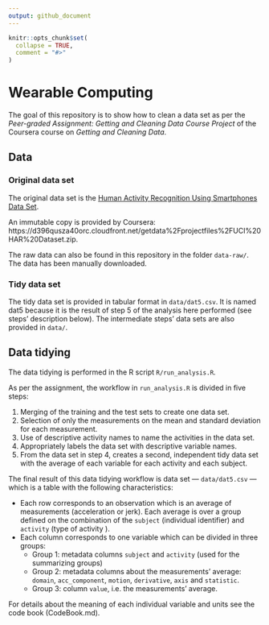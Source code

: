 ```yaml
---
output: github_document
---
```


<!-- README.md is generated from README.Rmd. Please edit that file -->

```r
knitr::opts_chunk$set(
  collapse = TRUE,
  comment = "#>"
)
```

# Wearable Computing

The goal of this repository is to show how to clean a data set as per the
*Peer-graded Assignment: Getting and Cleaning Data Course Project* of the
Coursera course on *Getting and Cleaning Data*.

## Data

### Original data set

The original data set is the [Human Activity Recognition Using Smartphones Data
Set](https://archive.ics.uci.edu/ml/datasets/Human+Activity+Recognition+Using+Smartphones).

An immutable copy is provided by Coursera: https://d396qusza40orc.cloudfront.net/getdata%2Fprojectfiles%2FUCI%20HAR%20Dataset.zip.

The raw data can also be found in this repository in the folder `data-raw/`. The data has been manually downloaded.

### Tidy data set

The tidy data set is provided in tabular format in `data/dat5.csv`. It is named
dat5 because it is the result of step 5 of the analysis here performed (see
steps' description below). The intermediate steps' data sets are also provided
in `data/`.

## Data tidying

The data tidying is performed in the R script `R/run_analysis.R`.

As per the assignment, the workflow in `run_analysis.R` is divided in five steps:

1. Merging of the training and the test sets to create one data set.
2. Selection of only the measurements on the mean and standard deviation for each measurement.
3. Use of descriptive activity names to name the activities in the data set.
4. Appropriately labels the data set with descriptive variable names. 
5. From the data set in step 4, creates a second, independent tidy data set with the average of each variable for each activity and each subject.

The final result of this data tidying workflow is data set --- `data/dat5.csv` --- which is a table with the following characteristics:

- Each row corresponds to an observation which is an average of measurements (acceleration or jerk). Each average is over a group defined on the combination of the `subject` (individual identifier) and `activity` (type of activity ).
- Each column corresponds to one variable which can be divided in three groups:
  - Group 1: metadata columns `subject` and `activity` (used for the summarizing
  groups)
  - Group 2: metadata columns about the measurements' average: `domain`,
  `acc_component`, `motion`, `derivative`, `axis` and `statistic`.
  - Group 3: column `value`, i.e. the measurements' average.

For details about the meaning of each individual variable and units see the code book (CodeBook.md).
